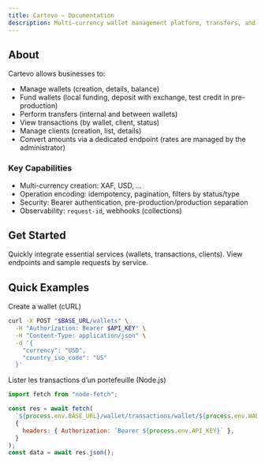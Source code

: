 ```yaml
---
title: Cartevo — Documentation
description: Multi-currency wallet management platform, transfers, and transactions.
---
```


## About

Cartevo allows businesses to:

- Manage wallets (creation, details, balance)
- Fund wallets (local funding, deposit with exchange, test credit in pre-production)
- Perform transfers (internal and between wallets)
- View transactions (by wallet, client, status)
- Manage clients (creation, list, details)
- Convert amounts via a dedicated endpoint (rates are managed by the administrator)

### Key Capabilities

- Multi-currency creation: XAF, USD, …
- Operation encoding: idempotency, pagination, filters by status/type
- Security: Bearer authentication, pre-production/production separation
- Observability: `request-id`, webhooks (collections)

## Get Started

<Card title="Quickstart Guide" icon="rocket" href="/quickstart" horizontal>
  Quickly integrate essential services (wallets, transactions, clients).
</Card>

<Card title="API Reference" icon="terminal" href="/api-reference/introduction">
  View endpoints and sample requests by service.
</Card>

## Quick Examples

Create a wallet (cURL)

```bash
curl -X POST "$BASE_URL/wallets" \
  -H "Authorization: Bearer $API_KEY" \
  -H "Content-Type: application/json" \
  -d '{
    "currency": "USD",
    "country_iso_code": "US"
  }'

```

Lister les transactions d’un portefeuille (Node.js)

```javascript
import fetch from "node-fetch";

const res = await fetch(
  `${process.env.BASE_URL}/wallet/transactions/wallet/${process.env.WALLET_ID}`,
  {
    headers: { Authorization: `Bearer ${process.env.API_KEY}` },
  }
);
const data = await res.json();
```
